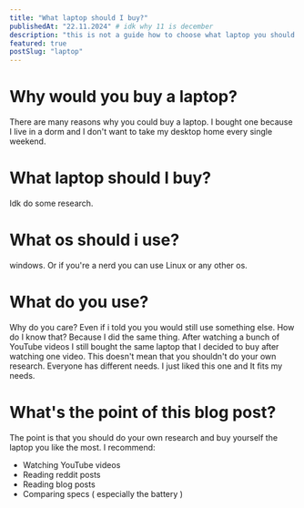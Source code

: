 ```yaml
---
title: "What laptop should I buy?"
publishedAt: "22.11.2024" # idk why 11 is december
description: "this is not a guide how to choose what laptop you should buy"
featured: true
postSlug: "laptop"
---
```


# Why would you buy a laptop?

There are many reasons why you could buy a laptop. I bought one because I live in a dorm and I don't want to take my desktop home every single weekend.

# What laptop should I buy?

Idk do some research.

# What os should i use?

windows.
Or if you're a nerd you can use Linux or any other os.

# What do you use?

Why do you care? Even if i told you you would still use something else. How do I know that? Because I did the same thing. After watching a bunch of YouTube videos I still bought the same laptop that I decided to buy after watching one video. This doesn't mean that you shouldn't do your own research. Everyone has different needs. I just liked this one and It fits my needs.

# What's the point of this blog post?

The point is that you should do your own research and buy yourself the laptop you like the most.
I recommend:

- Watching YouTube videos
- Reading reddit posts
- Reading blog posts
- Comparing specs ( especially the battery )
